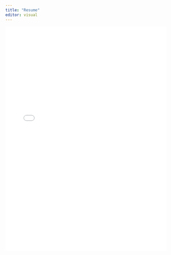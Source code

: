 ```yaml
---
title: "Resume"
editor: visual
---
```


<!-- ## Skills -->

<!-- ## Technology & software -->

<!-- ## Experience -->

<!-- ## Education -->


<!-- ## Downloadable PDF -->

![](PDFs/resumejapplegate06_24.pdf){fig-align="center" width="100%" height="700px"}
